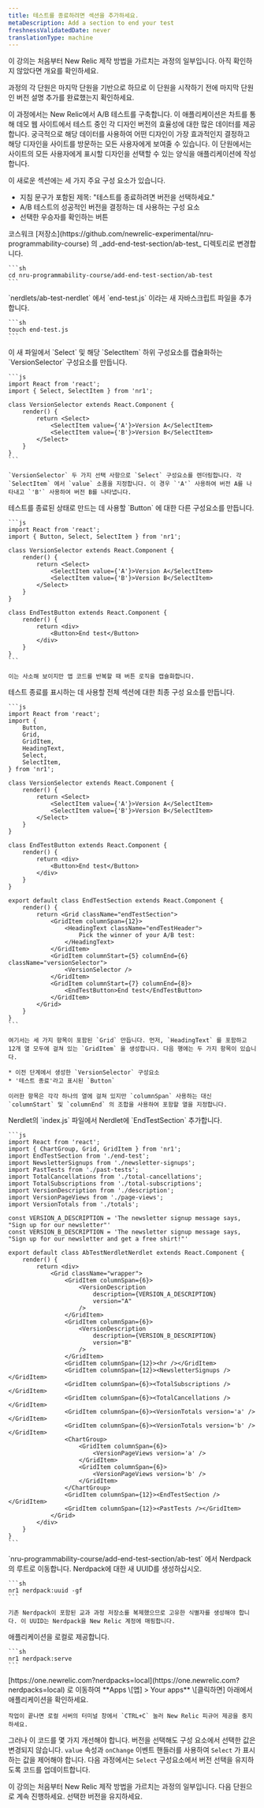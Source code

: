 ```yaml
---
title: 테스트를 종료하려면 섹션을 추가하세요.
metaDescription: Add a section to end your test
freshnessValidatedDate: never
translationType: machine
---
```


<Callout variant="tip">
  이 강의는 처음부터 New Relic 제작 방법을 가르치는 과정의 일부입니다. 아직 확인하지 않았다면 개요를 확인하세요.

  과정의 각 단원은 마지막 단원을 기반으로 하므로 이 단원을 시작하기 전에 마지막 단원인 버전 설명 추가를 완료했는지 확인하세요.
</Callout>

이 과정에서는 New Relic에서 A/B 테스트를 구축합니다. 이 애플리케이션은 차트를 통해 데모 웹 사이트에서 테스트 중인 각 디자인 버전의 효율성에 대한 많은 데이터를 제공합니다. 궁극적으로 해당 데이터를 사용하여 어떤 디자인이 가장 효과적인지 결정하고 해당 디자인을 사이트를 방문하는 모든 사용자에게 보여줄 수 있습니다. 이 단원에서는 사이트의 모든 사용자에게 표시할 디자인을 선택할 수 있는 양식을 애플리케이션에 작성합니다.

이 새로운 섹션에는 세 가지 주요 구성 요소가 있습니다.

* 지침 문구가 포함된 제목: "테스트를 종료하려면 버전을 선택하세요."
* A/B 테스트의 성공적인 버전을 결정하는 데 사용하는 구성 요소
* 선택한 우승자를 확인하는 버튼

<Steps>
  <Step>
    코스워크 [저장소](https://github.com/newrelic-experimental/nru-programmability-course) 의 _add-end-test-section/ab-test_ 디렉토리로 변경합니다.

    ```sh
    cd nru-programmability-course/add-end-test-section/ab-test
    ```
  </Step>

  <Step>
    `nerdlets/ab-test-nerdlet` 에서 `end-test.js` 이라는 새 자바스크립트 파일을 추가합니다.

    ```sh
    touch end-test.js
    ```
  </Step>

  <Step>
    이 새 파일에서 `Select` 및 해당 `SelectItem` 하위 구성요소를 캡슐화하는 `VersionSelector` 구성요소를 만듭니다.

    ```js
    import React from 'react';
    import { Select, SelectItem } from 'nr1';

    class VersionSelector extends React.Component {
        render() {
            return <Select>
                <SelectItem value={'A'}>Version A</SelectItem>
                <SelectItem value={'B'}>Version B</SelectItem>
            </Select>
        }
    }
    ```

    `VersionSelector` 두 가지 선택 사항으로 `Select` 구성요소를 렌더링합니다. 각 `SelectItem` 에서 `value` 소품을 지정합니다. 이 경우 `'A'` 사용하여 버전 A를 나타내고 `'B'` 사용하여 버전 B를 나타냅니다.
  </Step>

  <Step>
    테스트를 종료된 상태로 만드는 데 사용할 `Button` 에 대한 다른 구성요소를 만듭니다.

    ```js
    import React from 'react';
    import { Button, Select, SelectItem } from 'nr1';

    class VersionSelector extends React.Component {
        render() {
            return <Select>
                <SelectItem value={'A'}>Version A</SelectItem>
                <SelectItem value={'B'}>Version B</SelectItem>
            </Select>
        }
    }

    class EndTestButton extends React.Component {
        render() {
            return <div>
                <Button>End test</Button>
            </div>
        }
    }
    ```

    이는 사소해 보이지만 앱 코드를 반복할 때 버튼 로직을 캡슐화합니다.
  </Step>

  <Step>
    테스트 종료를 표시하는 데 사용할 전체 섹션에 대한 최종 구성 요소를 만듭니다.

    ```js
    import React from 'react';
    import {
        Button,
        Grid,
        GridItem,
        HeadingText,
        Select,
        SelectItem,
    } from 'nr1';

    class VersionSelector extends React.Component {
        render() {
            return <Select>
                <SelectItem value={'A'}>Version A</SelectItem>
                <SelectItem value={'B'}>Version B</SelectItem>
            </Select>
        }
    }

    class EndTestButton extends React.Component {
        render() {
            return <div>
                <Button>End test</Button>
            </div>
        }
    }

    export default class EndTestSection extends React.Component {
        render() {
            return <Grid className="endTestSection">
                <GridItem columnSpan={12}>
                    <HeadingText className="endTestHeader">
                        Pick the winner of your A/B test:
                    </HeadingText>
                </GridItem>
                <GridItem columnStart={5} columnEnd={6} className="versionSelector">
                    <VersionSelector />
                </GridItem>
                <GridItem columnStart={7} columnEnd={8}>
                    <EndTestButton>End test</EndTestButton>
                </GridItem>
            </Grid>
        }
    }
    ```

    여기서는 세 가지 항목이 포함된 `Grid` 만듭니다. 먼저, `HeadingText` 를 포함하고 12개 열 모두에 걸쳐 있는 `GridItem` 을 생성합니다. 다음 행에는 두 가지 항목이 있습니다.

    * 이전 단계에서 생성한 `VersionSelector` 구성요소
    * '테스트 종료'라고 표시된 `Button`

    이러한 항목은 각각 하나의 열에 걸쳐 있지만 `columnSpan` 사용하는 대신 `columnStart` 및 `columnEnd` 의 조합을 사용하여 포함할 열을 지정합니다.
  </Step>

  <Step>
    Nerdlet의 `index.js` 파일에서 Nerdlet에 `EndTestSection` 추가합니다.

    ```js
    import React from 'react';
    import { ChartGroup, Grid, GridItem } from 'nr1';
    import EndTestSection from './end-test';
    import NewsletterSignups from './newsletter-signups';
    import PastTests from './past-tests';
    import TotalCancellations from './total-cancellations';
    import TotalSubscriptions from './total-subscriptions';
    import VersionDescription from './description';
    import VersionPageViews from './page-views';
    import VersionTotals from './totals';

    const VERSION_A_DESCRIPTION = 'The newsletter signup message says, "Sign up for our newsletter"'
    const VERSION_B_DESCRIPTION = 'The newsletter signup message says, "Sign up for our newsletter and get a free shirt!"'

    export default class AbTestNerdletNerdlet extends React.Component {
        render() {
            return <div>
                <Grid className="wrapper">
                    <GridItem columnSpan={6}>
                        <VersionDescription
                            description={VERSION_A_DESCRIPTION}
                            version="A"
                        />
                    </GridItem>
                    <GridItem columnSpan={6}>
                        <VersionDescription
                            description={VERSION_B_DESCRIPTION}
                            version="B"
                        />
                    </GridItem>
                    <GridItem columnSpan={12}><hr /></GridItem>
                    <GridItem columnSpan={12}><NewsletterSignups /></GridItem>
                    <GridItem columnSpan={6}><TotalSubscriptions /></GridItem>
                    <GridItem columnSpan={6}><TotalCancellations /></GridItem>
                    <GridItem columnSpan={6}><VersionTotals version='a' /></GridItem>
                    <GridItem columnSpan={6}><VersionTotals version='b' /></GridItem>
                    <ChartGroup>
                        <GridItem columnSpan={6}>
                            <VersionPageViews version='a' />
                        </GridItem>
                        <GridItem columnSpan={6}>
                            <VersionPageViews version='b' />
                        </GridItem>
                    </ChartGroup>
                    <GridItem columnSpan={12}><EndTestSection /></GridItem>
                    <GridItem columnSpan={12}><PastTests /></GridItem>
                </Grid>
            </div>
        }
    }
    ```
  </Step>

  <Step>
    `nru-programmability-course/add-end-test-section/ab-test` 에서 Nerdpack의 루트로 이동합니다.
  </Step>

  <Step>
    Nerdpack에 대한 새 UUID를 생성하십시오.

    ```sh
    nr1 nerdpack:uuid -gf
    ```

    기존 Nerdpack이 포함된 교과 과정 저장소를 복제했으므로 고유한 식별자를 생성해야 합니다. 이 UUID는 Nerdpack을 New Relic 계정에 매핑합니다.
  </Step>

  <Step>
    애플리케이션을 로컬로 제공합니다.

    ```sh
    nr1 nerdpack:serve
    ```
  </Step>

  <Step>
    [https://one.newrelic.com?nerdpacks=local](https://one.newrelic.com?nerdpacks=local) 로 이동하여 **Apps \[앱] > Your apps** \[클릭하면] 아래에서 애플리케이션을 확인하세요.

    작업이 끝나면 로컬 서버의 터미널 창에서 `CTRL+C` 눌러 New Relic 피규어 제공을 중지하세요.
  </Step>
</Steps>

그러나 이 코드를 몇 가지 개선해야 합니다. 버전을 선택해도 구성 요소에서 선택한 값은 변경되지 않습니다. `value` 속성과 `onChange` 이벤트 핸들러를 사용하여 `Select` 가 표시하는 값을 제어해야 합니다. 다음 과정에서는 `Select` 구성요소에서 버전 선택을 유지하도록 코드를 업데이트합니다.

<Callout variant="course">
  이 강의는 처음부터 New Relic 제작 방법을 가르치는 과정의 일부입니다. 다음 단원으로 계속 진행하세요. 선택한 버전을 유지하세요.
</Callout>
